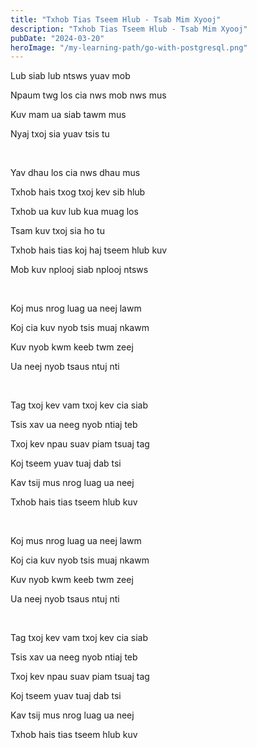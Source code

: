 ```yaml
---
title: "Txhob Tias Tseem Hlub - Tsab Mim Xyooj"
description: "Txhob Tias Tseem Hlub - Tsab Mim Xyooj"
pubDate: "2024-03-20"
heroImage: "/my-learning-path/go-with-postgresql.png"
---
```


Lub siab lub ntsws yuav mob

Npaum twg los cia nws mob nws mus

Kuv mam ua siab tawm mus

Nyaj txoj sia yuav tsis tu

<br />

Yav dhau los cia nws dhau mus

Txhob hais txog txoj kev sib hlub

Txhob ua kuv lub kua muag los

Tsam kuv txoj sia ho tu

Txhob hais tias koj haj tseem hlub kuv

Mob kuv nplooj siab nplooj ntsws

<br />

Koj mus nrog luag ua neej lawm

Koj cia kuv nyob tsis muaj nkawm

Kuv nyob kwm keeb twm zeej

Ua neej nyob tsaus ntuj nti

<br />

Tag txoj kev vam txoj kev cia siab

Tsis xav ua neeg nyob ntiaj teb

Txoj kev npau suav piam tsuaj tag

Koj tseem yuav tuaj dab tsi

Kav tsij mus nrog luag ua neej

Txhob hais tias tseem hlub kuv

<br />

Koj mus nrog luag ua neej lawm

Koj cia kuv nyob tsis muaj nkawm

Kuv nyob kwm keeb twm zeej

Ua neej nyob tsaus ntuj nti

<br />

Tag txoj kev vam txoj kev cia siab

Tsis xav ua neeg nyob ntiaj teb

Txoj kev npau suav piam tsuaj tag

Koj tseem yuav tuaj dab tsi

Kav tsij mus nrog luag ua neej

Txhob hais tias tseem hlub kuv
